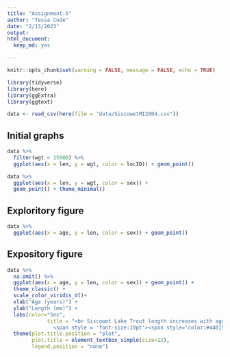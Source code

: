 ```yaml
---
title: "Assignment-5"
author: "Tessa Code"
date: "2/13/2023"
output: 
html_document:
  keep_md: yes

---
```


```r
knitr::opts_chunk$set(warning = FALSE, message = FALSE, echo = TRUE)

library(tidyverse)
library(here)
library(ggExtra)
library(ggtext)
```


```r
data <- read_csv(here(file = "data/SiscowetMI2004.csv"))
```

## Initial graphs

```r
data %>%
  filter(wgt < 15000) %>%
  ggplot(aes(x = len, y = wgt, color = locID)) + geom_point()

data %>%
  ggplot(aes(x = len, y = wgt, color = sex)) + 
  geom_point() + theme_minimal()
```

## Exploritory figure

```r

data %>%
  ggplot(aes(x = age, y = len, color = sex)) + geom_point()

```


## Expository figure

```r
data %>%
  na.omit() %>%
  ggplot(aes(x = age, y = len, color = sex)) + geom_point() + 
  theme_classic() +
  scale_color_viridis_d()+
  xlab("Age (years)") +
  ylab("Length (mm)") +
  labs(color="Sex",
             title = "<b> Siscowet Lake Trout length increases with age </b><br>
               <span style = 'font-size:10pt'><span style='color:#440154'>Female</span> and <span style='color:#FDE725'>Male</span> trout continue to grow as they age. </span>") +
  theme(plot.title.position = "plot",
        plot.title = element_textbox_simple(size=12),
        legend.position = "none")

```

